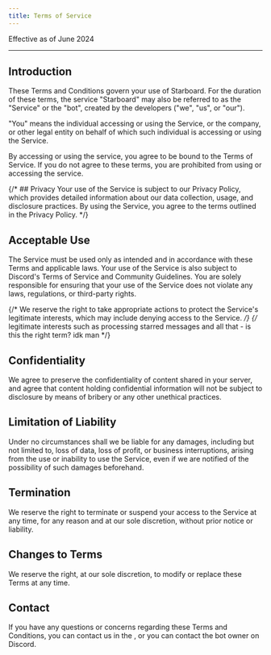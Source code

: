 ```yaml
---
title: Terms of Service
---
```


Effective as of June 2024

---

## Introduction
<LinkCard title="Introduction to Starboard" href="../../about/introduction" />
These Terms and Conditions govern your use of Starboard.
For the duration of these terms, the service "Starboard" may also be referred to as the "Service" or the "bot", created by the developers ("we", "us", or "our").

"You" means the individual accessing or using the Service, or the company, or other legal entity on behalf of which such individual is accessing or using the Service.

By accessing or using the service, you agree to be bound to the Terms of Service.
If you do not agree to these terms, you are prohibited from using or accessing the service.

{/* ## Privacy
Your use of the Service is subject to our Privacy Policy, which provides detailed information about our data collection, usage, and disclosure practices. By using the Service, you agree to the terms outlined in the Privacy Policy. */}

## Acceptable Use
The Service must be used only as intended and in accordance with these Terms and applicable laws.
Your use of the Service is also subject to Discord's <ExternalLink href="https://discord.com/terms">Terms of Service</ExternalLink> and <ExternalLink href="https://discord.com/guidelines">Community Guidelines</ExternalLink>.
You are solely responsible for ensuring that your use of the Service does not violate any laws, regulations, or third-party rights.

{/* We reserve the right to take appropriate actions to protect the Service's legitimate interests, which may include denying access to the Service. */}
{/* legitimate interests such as processing starred messages and all that - is this the right term? idk man */}

## Confidentiality
We agree to preserve the confidentiality of content shared in your server, and agree that content holding confidential information will not be subject to disclosure by means of bribery or any other unethical practices.

## Limitation of Liability
Under no circumstances shall we be liable for any damages, including but not limited to, loss of data, loss of profit, or business interruptions, arising from the use or inability to use the Service, even if we are notified of the possibility of such damages beforehand.

## Termination
We reserve the right to terminate or suspend your access to the Service at any time, for any reason and at our sole discretion, without prior notice or liability.

## Changes to Terms
We reserve the right, at our sole discretion, to modify or replace these Terms at any time.

## Contact
If you have any questions or concerns regarding these Terms and Conditions, you can contact us in the <ExternalLink type={LinkType.Support}/>, or you can contact the bot owner <InlineMention name="@thenoob27" /> on Discord.